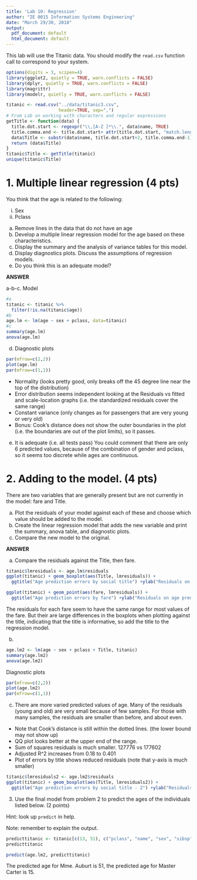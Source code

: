 ```yaml
---
title: 'Lab 10: Regression'
author: "IE 0015 Information Systems Engineering"
date: "March 29/30, 2018"
output:
  pdf_document: default
  html_document: default
---
```


This lab will use the Titanic data. You should modify the `read.csv` function call to correspond to your system.

```r
options(digits = 3, scipen=4)
library(ggplot2, quietly = TRUE, warn.conflicts = FALSE)
library(dplyr, quietly = TRUE, warn.conflicts = FALSE)
library(magrittr)
library(modelr, quietly = TRUE, warn.conflicts = FALSE)

titanic <- read.csv("../data/titanic3.csv",
                    header=TRUE, sep=",")
# From Lab on working with characters and regular expressions
getTitle <- function(data) {
  title.dot.start <- regexpr("\\,[A-Z ]*\\.", data$name, TRUE)
  title.comma.end <- title.dot.start+ attr(title.dot.start, "match.length")
  data$Title <- substr(data$name, title.dot.start+2, title.comma.end-1)
  return (data$Title)
}  
titanic$Title <- getTitle(titanic)
unique(titanic$Title)  
```


# 1. Multiple linear regression (4 pts)

You think that the age is related to the following:

  i.  Sex
  ii.  Pclass

a.  Remove lines in the data that do not have an age
b.  Develop a multiple linear regression model for the age based on these characteristics.
c.  Display the summary and the analysis of variance tables for this model. 
d.  Display diagnostics plots. Discuss the assumptions of regression models.
e.  Do you think this is an adequate model?
  
**ANSWER**


a-b-c. Model
```r
#a 
titanic <- titanic %>%
  filter(!is.na(titanic$age))
#b
age.lm <- lm(age ~ sex + pclass, data=titanic)
#c
summary(age.lm)
anova(age.lm)
```
d. Diagnostic plots
```r
par(mfrow=c(2,2)) 
plot(age.lm)
par(mfrow=c(1,1))
```

-  Normality (looks pretty good, only breaks off the 45 degree line near the top of the distribution)
-  Error distribution seems independent looking at the Residuals vs fitted and scale-location graphs (i.e. the standardized residuals cover the same range)
-  Constant variance (only changes as for passengers that are  very young or very old)
-  Bonus: Cook's distance does not show the outer boundaries in the plot (i.e. the boundaries are out of the plot limits), so it passes.

e. It is adequate (i.e. all tests pass)  You could comment that there are only 6 predicted values, because of the combination of gender and pclass, so it seems too discrete while ages are continuous.

# 2. Adding to the model. (4 pts)

There are two variables that are generally present but are not currently in the model: fare and Title. 

a. Plot the residuals of your model against each of these and choose which value should be added to the model.
b. Create the linear regression model that adds the new variable and print the summary, anova table, and diagnostic plots.
c. Compare the new model to the original.

**ANSWER**

a. Compare the residuals against the Title, then fare.

```r
titanic$lmresiduals <- age.lm$residuals
ggplot(titanic) + geom_boxplot(aes(Title, lmresiduals)) + 
  ggtitle("Age prediction errors by social title") +ylab("Residuals on age prediction")
```

```r
ggplot(titanic) + geom_point(aes(fare, lmresiduals)) + 
  ggtitle("Age prediction errors by fare") +ylab("Residuals on age prediction")
```

The residuals for each fare seem to have the same range for most values of the fare.  But their are large differences in the boxplots when plotting against the title, indicating that the title is informative, so add the title to the regression model.

b.  

```r
age.lm2 <- lm(age ~ sex + pclass + Title, titanic)
summary(age.lm2)
anova(age.lm2)
```

Diagnostic plots

```r
par(mfrow=c(2,2))
plot(age.lm2)
par(mfrow=c(1,1))
```


c. 
There are more varied predicted values of age. Many of the residuals (young and old) are very small because of few samples. For those with many samples, the residuals are smaller than before, and about even.

- Note that Cook's distance is still within the dotted lines. (the lower bound may not show up)
- QQ plot looks better at the upper end of the range.
- Sum of squares residuals is much smaller. 127776 vs 177602
- Adjusted R^2 increases from 0.18 to 0.401
- Plot of errors by title shows reduced residuals (note that y-axis is much smaller)

```r
titanic$lmresiduals2 <- age.lm2$residuals
ggplot(titanic) + geom_boxplot(aes(Title, lmresiduals2)) + 
  ggtitle("Age prediction errors by social title - 2") +ylab("Residuals on age prediction")
```


3.  Use the final model from problem 2 to predict the ages of the individuals listed below. (2 points)  

Hint: look up `predict` in help.

Note: remember to explain the output.

```r
predicttitanic <- titanic[c(13, 51), c("pclass", "name", "sex", "sibsp", "embarked", "Title")]
predicttitanic
```

```r
predict(age.lm2, predicttitanic)
```

The predicted age for Mme. Auburt is 51, the predicted age for Master Carter is 15.